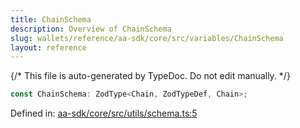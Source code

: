 ```yaml
---
title: ChainSchema
description: Overview of ChainSchema
slug: wallets/reference/aa-sdk/core/src/variables/ChainSchema
layout: reference
---
```


{/* This file is auto-generated by TypeDoc. Do not edit manually. */}

```ts
const ChainSchema: ZodType<Chain, ZodTypeDef, Chain>;
```

Defined in: [aa-sdk/core/src/utils/schema.ts:5](https://github.com/alchemyplatform/aa-sdk/blob/08ef11b1fc98663df6a97fa93722c7f14b33f1cc/aa-sdk/core/src/utils/schema.ts#L5)
